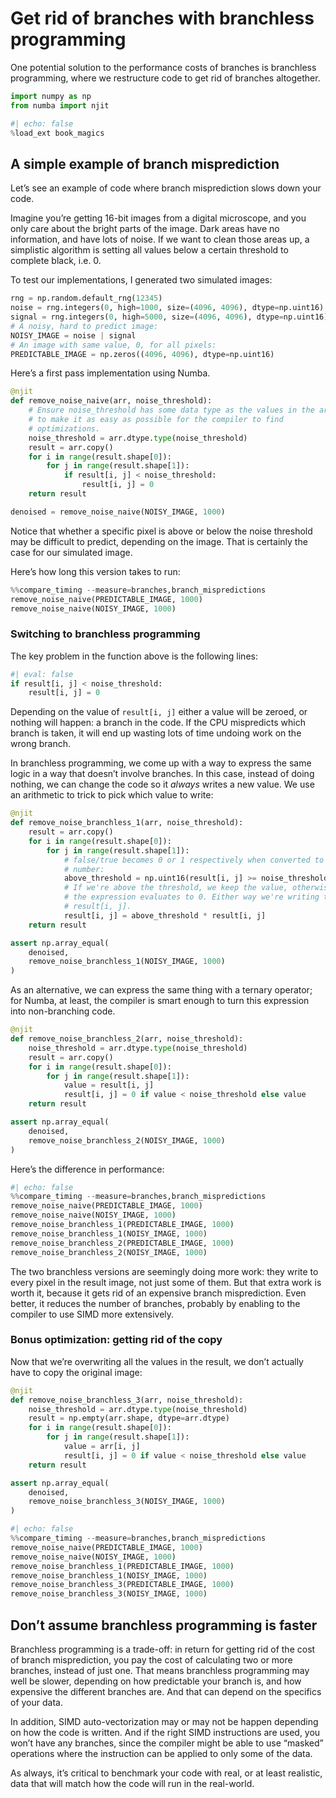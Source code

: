 # Get rid of branches with branchless programming

One potential solution to the performance costs of branches is branchless programming, where we restructure code to get rid of branches altogether.

```python
import numpy as np
from numba import njit
```

```python
#| echo: false
%load_ext book_magics
```

## A simple example of branch misprediction

Let's see an example of code where branch misprediction slows down your code.

Imagine you're getting 16-bit images from a digital microscope, and you only care about the bright parts of the image.
Dark areas have no information, and have lots of noise.
If we want to clean those areas up, a simplistic algorithm is setting all values below a certain threshold to complete black, i.e. 0.

To test our implementations, I generated two simulated images:

```python
rng = np.random.default_rng(12345)
noise = rng.integers(0, high=1000, size=(4096, 4096), dtype=np.uint16)
signal = rng.integers(0, high=5000, size=(4096, 4096), dtype=np.uint16)
# A noisy, hard to predict image:
NOISY_IMAGE = noise | signal
# An image with same value, 0, for all pixels:
PREDICTABLE_IMAGE = np.zeros((4096, 4096), dtype=np.uint16)
```

Here's a first pass implementation using Numba.

```python
@njit
def remove_noise_naive(arr, noise_threshold):
    # Ensure noise_threshold has some data type as the values in the arr,
    # to make it as easy as possible for the compiler to find
    # optimizations.
    noise_threshold = arr.dtype.type(noise_threshold)
    result = arr.copy()
    for i in range(result.shape[0]):
        for j in range(result.shape[1]):
            if result[i, j] < noise_threshold:
                result[i, j] = 0
    return result

denoised = remove_noise_naive(NOISY_IMAGE, 1000)
```

Notice that whether a specific pixel is above or below the noise threshold may be difficult to predict, depending on the image.
That is certainly the case for our simulated image.

Here's how long this version takes to run:

```python
%%compare_timing --measure=branches,branch_mispredictions
remove_noise_naive(PREDICTABLE_IMAGE, 1000)
remove_noise_naive(NOISY_IMAGE, 1000)
```

### Switching to branchless programming

The key problem in the function above is the following lines:

```python
#| eval: false
if result[i, j] < noise_threshold:
    result[i, j] = 0
```

Depending on the value of `result[i, j]` either a value will be zeroed, or nothing will happen: a branch in the code.
If the CPU mispredicts which branch is taken, it will end up wasting lots of time undoing work on the wrong branch.

In branchless programming, we come up with a way to express the same logic in a way that doesn't involve branches.
In this case, instead of doing nothing, we can change the code so it _always_ writes a new value.
We use an arithmetic to trick to pick which value to write:

```python
@njit
def remove_noise_branchless_1(arr, noise_threshold):
    result = arr.copy()
    for i in range(result.shape[0]):
        for j in range(result.shape[1]):
            # false/true becomes 0 or 1 respectively when converted to a
            # number:
            above_threshold = np.uint16(result[i, j] >= noise_threshold)
            # If we're above the threshold, we keep the value, otherwise
            # the expression evaluates to 0. Either way we're writing to
            # result[i, j].
            result[i, j] = above_threshold * result[i, j]
    return result

assert np.array_equal(
    denoised,
    remove_noise_branchless_1(NOISY_IMAGE, 1000)
)
```

As an alternative, we can express the same thing with a ternary operator; for Numba, at least, the compiler is smart enough to turn this expression into non-branching code.

```python
@njit
def remove_noise_branchless_2(arr, noise_threshold):
    noise_threshold = arr.dtype.type(noise_threshold)
    result = arr.copy()
    for i in range(result.shape[0]):
        for j in range(result.shape[1]):
            value = result[i, j]
            result[i, j] = 0 if value < noise_threshold else value
    return result

assert np.array_equal(
    denoised,
    remove_noise_branchless_2(NOISY_IMAGE, 1000)
)
```

Here's the difference in performance:

```python
#| echo: false
%%compare_timing --measure=branches,branch_mispredictions
remove_noise_naive(PREDICTABLE_IMAGE, 1000)
remove_noise_naive(NOISY_IMAGE, 1000)
remove_noise_branchless_1(PREDICTABLE_IMAGE, 1000)
remove_noise_branchless_1(NOISY_IMAGE, 1000)
remove_noise_branchless_2(PREDICTABLE_IMAGE, 1000)
remove_noise_branchless_2(NOISY_IMAGE, 1000)
```

The two branchless versions are seemingly doing more work: they write to every pixel in the result image, not just some of them.
But that extra work is worth it, because it gets rid of an expensive branch misprediction.
Even better, it reduces the number of branches, probably by enabling to the compiler to use SIMD more extensively.

### Bonus optimization: getting rid of the copy

Now that we're overwriting all the values in the result, we don't actually have to copy the original image:

```python
@njit
def remove_noise_branchless_3(arr, noise_threshold):
    noise_threshold = arr.dtype.type(noise_threshold)
    result = np.empty(arr.shape, dtype=arr.dtype)
    for i in range(result.shape[0]):
        for j in range(result.shape[1]):
            value = arr[i, j]
            result[i, j] = 0 if value < noise_threshold else value
    return result

assert np.array_equal(
    denoised,
    remove_noise_branchless_3(NOISY_IMAGE, 1000)
)
```

```python
#| echo: false
%%compare_timing --measure=branches,branch_mispredictions
remove_noise_naive(PREDICTABLE_IMAGE, 1000)
remove_noise_naive(NOISY_IMAGE, 1000)
remove_noise_branchless_1(PREDICTABLE_IMAGE, 1000)
remove_noise_branchless_1(NOISY_IMAGE, 1000)
remove_noise_branchless_3(PREDICTABLE_IMAGE, 1000)
remove_noise_branchless_3(NOISY_IMAGE, 1000)
```

## Don't assume branchless programming is faster

Branchless programming is a trade-off: in return for getting rid of the cost of branch misprediction, you pay the cost of calculating two or more branches, instead of just one.
That means branchless programming may well be slower, depending on how predictable your branch is, and how expensive the different branches are.
And that can depend on the specifics of your data.

In addition, SIMD auto-vectorization may or may not be happen depending on how the code is written.
And if the right SIMD instructions are used, you won't have any branches, since the compiler might be able to use "masked" operations where the instruction can be applied to only some of the data.

As always, it's critical to benchmark your code with real, or at least realistic, data that will match how the code will run in the real-world.

